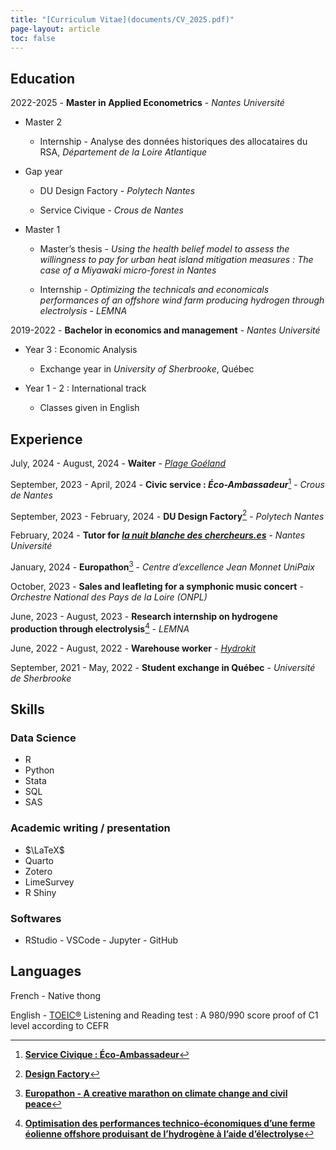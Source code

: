 ```yaml
---
title: "[Curriculum Vitae](documents/CV_2025.pdf)"
page-layout: article
toc: false
---
```


## Education

2022-2025 - **Master in Applied Econometrics** - *Nantes Université*

- Master 2 

  - Internship - Analyse des données historiques des allocataires du RSA, *Département de la Loire Atlantique* 
    
- Gap year
  
  -   DU Design Factory - *Polytech Nantes*
  
  -   Service Civique - *Crous de Nantes*

- Master 1
  
  -   Master's thesis - *Using the health belief model to assess the willingness to pay for urban heat island mitigation measures : The case of a Miyawaki micro-forest in Nantes*
  
  -   Internship - *Optimizing the technicals and economicals performances of an offshore wind farm producing hydrogen through electrolysis* - *LEMNA*

2019-2022 - **Bachelor in economics and management** - *Nantes Université*

- Year 3 : Economic Analysis

  -   Exchange year in *University of Sherbrooke*, Québec

- Year 1 - 2 : International track

  -   Classes given in English

## Experience

July, 2024 - August, 2024 - **Waiter** - [*Plage Goéland*](https://www.plagegoeland.com/)

September, 2023 - April, 2024 - **Civic service : *Éco-Ambassadeur***[^4] - *Crous de Nantes*

[^4]: [**Service Civique : Éco-Ambassadeur**](posts/service_civique/index.qmd)

September, 2023 - February, 2024 - **DU Design Factory**[^1] - *Polytech Nantes*

[^1]: [**Design Factory**](posts/design_factory/index.qmd)

February, 2024 - **Tutor for [*la nuit blanche des chercheurs.es*](https://nbc.univ-nantes.fr/)** - *Nantes Université*

January, 2024 - **Europathon**[^2] - *Centre d'excellence Jean Monnet UniPaix*

[^2]: [**Europathon - A creative marathon on climate change and civil peace**](posts/europathon/index.qmd)

October, 2023 - **Sales and leafleting for a symphonic music concert** - *Orchestre National des Pays de la Loire (ONPL)*

June, 2023 - August, 2023 - **Research internship on hydrogene production through electrolysis**[^3] - *LEMNA*

[^3]: [**Optimisation des performances technico-économiques d’une ferme éolienne offshore produisant de l’hydrogène à l’aide d’électrolyse**](posts/lemna_M1/index.qmd)

June, 2022 - August, 2022 - **Warehouse worker** - [*Hydrokit*](https://www.hydrokit.com/)

September, 2021 - May, 2022 - **Student exchange in Québec** - *Université de Sherbrooke*

## Skills

### Data Science

-   R
-   Python
-   Stata
-   SQL
-   SAS

### Academic writing / presentation

-   $\LaTeX$
-   Quarto
-   Zotero
-   LimeSurvey
-   R Shiny

### Softwares

-   RStudio - VSCode - Jupyter - GitHub

## Languages

French - Native thong

English - [TOEIC®](documents/TOEIC%20Digital%20Score%20Report.pdf) Listening and Reading test : A 980/990 score proof of C1 level according to CEFR

